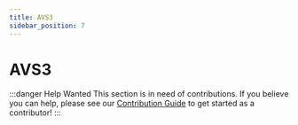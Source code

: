 ```yaml
---
title: AVS3
sidebar_position: 7
---
```


# AVS3

:::danger Help Wanted
This section is in need of contributions. If you believe you can help, please see our [Contribution Guide](../contribution-guide.mdx) to get started as a contributor!
:::